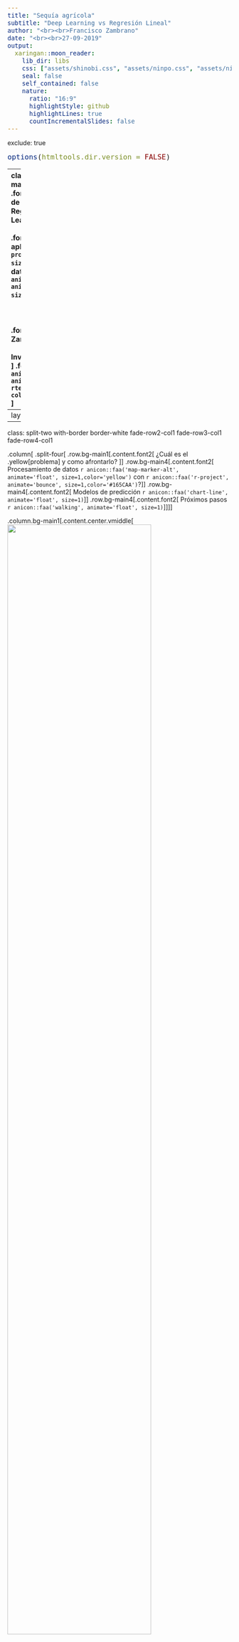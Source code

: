 ```yaml
---
title: "Sequía agrícola"
subtitle: "Deep Learning vs Regresión Lineal"
author: "<br><br>Francisco Zambrano"
date: "<br><br>27-09-2019"
output:
  xaringan::moon_reader:
    lib_dir: libs
    css: ["assets/shinobi.css", "assets/ninpo.css", "assets/ninjutsu.css"]
    seal: false
    self_contained: false
    nature:
      ratio: "16:9"
      highlightStyle: github
      highlightLines: true
      countIncrementalSlides: false
---
```

exclude: true
<style type="text/css">
code.r{
  font-size: 16px;
}
pre {
  font-size: 16px !important;
}
</style>
```r
options(htmltools.dir.version = FALSE)
```
---
class: split-two
<link rel="stylesheet" href="https://cdnjs.cloudflare.com/ajax/libs/font-awesome/4.7.0/css/font-awesome.min.css">
.column.bg-main1[
.font2.comfortaa.coral[Predicción de sequía agrícola en Chile:<br> Regresión lineal vs Deep Learning]<br><br>
.font_large.comfortaa[Una aplicación en `r anicon::faa('r-project', animate='bounce', size=1,color='#165CAA')` con datos geoespaciales `r anicon::faa('map-marker-alt', animate='float', size=1,color='#165CAA')`]
</br></br></br></br>
.font2.comfortaa[Francisco Zambrano  Bigiarini <br><br> Investigador en .yellow[Hémera]<br>]
.font1.comfortaa[`r anicon::faa('link', animate='vertical', rtext='&nbsp;hemera.umayor.cl', color='white')` <br>]

.font_large.comfortaa[`r anicon::faa('github', animate='pulse', rtext=' frzambra', color='white')` <br> `r anicon::faa('twitter', animate='pulse', rtext=' @frzambra', color='00acee')`<br>`r anicon::faa('envelope', animate='pulse', rtext=' francisco.zambrano@umayor.cl', color='white')`<br>]
.font_large.comfortaa[LatinR 2019, Santiago, Chile</br>
27 Septiembre, 2019]
</br>
.font_large[`r anicon::faa('link', animate='vertical', rtext='&nbsp;https://bit.ly/2nMINjf', color='white')`
]
]
.column.bg-main3.center[
</br></br>
.vmiddle[<img src="slide_img/rmDEM.gif" width=95%>]
]
<!-- --- -->
<!-- class: bg-main1 -->

<!-- # Why am I here? -->

<!-- -- -->
<!-- ### Teach you how to code in R `r emo::ji("x")` -->

<!-- -- -->
<!-- ### Teach you how you *should* use R `r emo::ji("heavy_check_mark")` -->

<!-- -- -->
<!-- ### Teach you how to make writing R code enjoyable `r emo::ji("heavy_check_mark")` -->

<!-- -- -->
<!-- ### Teach you how to learn R `r emo::ji("heavy_check_mark")` -->

<!-- --- -->
<!-- class: middle bg-main1 -->

<!-- # How most academics learn R -->

<!-- <img src="slide_img/throw_into_pool.gif" width=50%> -->

<!-- --- -->
<!-- class: middle bg-main1 -->

<!-- # How .yellow[should] you use R? -->

---
layout: true
---
class: split-two with-border border-white fade-row2-col1 fade-row3-col1 fade-row4-col1

.column[
  .split-four[
  .row.bg-main1[.content.font2[
¿Cuál es el .yellow[problema] y como afrontarlo?
  ]]
  .row.bg-main4[.content.font2[
Procesamiento de datos `r anicon::faa('map-marker-alt', animate='float', size=1,color='yellow')` con `r anicon::faa('r-project', animate='bounce', size=1,color='#165CAA')`?
]]
  .row.bg-main4[.content.font2[
Modelos de predicción `r anicon::faa('chart-line', animate='float', size=1)`
]]
  .row.bg-main4[.content.font2[
Próximos pasos `r anicon::faa('walking', animate='float', size=1)`]]
]]

.column.bg-main1[.content.center.vmiddle[
<img src="slide_img/GRETA-TRUMP-740x430.jpg" width=80%>
<img src="slide_img/2014-2018-global-temperatures-gif.gif" width=80%>
]]


<!-- --- -->
<!-- class: hide-row2-col1 hide-row3-col1 hide-row4-col1  -->
<!-- <img src="slide_img/GRETA-TRUMP-740x430.jpg" width=80%> -->
<!-- <img src="slide_img/2014-2018-global-temperatures-gif.gif" width=80%> -->
<!-- --- -->
<!-- class: hide-row3-col1 hide-row4-col1 -->
<!-- <img src="slide_img/sf_hex.gif" width=40%> -->
<!-- <img src="slide_img/r4ds.png" width=40%> -->
<!-- <img src="slide_img/stack_overflow.png" width=40%> -->
<!-- --- -->
<!-- class: hide-row4-col1 -->
<!-- <img src="slide_img/DeepLearn.png" width=80%> -->

<!-- --- -->
<!-- class: -->
<!-- <img src="slide_img/travolta.gif" width=80%> -->

<!-- --- -->
<!-- class: fade-row2-col1 fade-row3-col1 fade-row4-col1  -->
---
layout: false
class: bg-main1

# .yellow[Sequía] agrícola en Chile

.font2.comfortaa[Déficit de .yellow[precipitación] persistente en la zona .yellow[Centro-Sur] de Chile desde el año 2007.]

.center[<img src="slide_img/SPI12_zcNDVI_2000-2017.png" width=70%>]

<!-- --- -->
<!-- layout: false -->
<!-- class: bg-main1 -->
<!-- # .yellow[Sequía] en Chile -->

<!-- ## Año 2019 -->

<!-- .center[<img src="slide_img/declaEmergenciaAgricola.png" width=80%>] -->

---
layout: false
class: bg-main1
# ¿Cómo podemos evaluar la sequía agrícola a escala regional?

.font2.comfortaa[
- Modelos de simulación de crecimiento de cultivos `r icon::fa('times')`

- Encuestas productivas (rendimientos, producción) `r icon::fa('times')`

- Uso de un .yellow[proxy] de producción agrícola. `r icon::fa('check')`
  - Índices de vegetación obtenidos de imágenes satelitales.

]

---
layout: false
class: bg-main1

# .yellow[Proxy] de producción agrícola 

.font2.comfortaa[.yelloe[NDVI:] índice más utilizado]

.center[<img src="slide_img/NDVI-seasonal-profile.jpg" width=60%>]

---
class: bg-main1

# .yellow[Proxy] propuesto

.font2.comfortaa[Considera el acumulado en la temporada]

.center[<img src="slide_img/proxy_zcNDVI.png" width=70%>]

---
class: bg-main1

# Propuesta de predicción

.font2.comfortaa[
- .yellow[Data:] Series temporaels de datos satelitales entre año 2000 al 2017 
  - Índices de vegetación (MOD13Q1)
  - Landcover y Fenología (MCD12Q1, MCD12Q2)
  - Precipitación (CHIRPS v2)
  
- .yellow[Output:] proxy de producción agrícola $(zcNDVI)$

- .yellow[Inputs:]
  - Proxy de producción meses antes del término de la temporada agrícola.
  - Índices de precipitacion estandarizada (SPI), 1, 3, 6, 12 y 24 meses.
  - Índices de oscilación climática (PDO y MEI)
]
---
layout: false
class: bg-main1

# Propuesta de predicción

.font2.comfortaa[
- .yellow[¿Cuándo?:] 1 a 6 meses antes del término de la temporada agrícola

- .yellow[¿Dónde?:] A nivel de distrito censal entre las regiones de Coquimbo a Los Ríos.
]

---
class: split-two with-border border-white fade-row1-col1 fade-row3-col1 fade-row4-col1

.column[
  .split-four[
  .row.bg-main1[.content.font2[
¿Cuál es el .yellow[problema] y como afrontarlo?
  ]]
  .row.bg-main4[.content.font2[
Procesamiento de datos `r anicon::faa('map-marker-alt', animate='float', size=1,color='yellow')` con `r anicon::faa('r-project', animate='bounce', size=1,color='#165CAA')`?
]]
  .row.bg-main4[.content.font2[
Modelos de predicción `r anicon::faa('chart-line', animate='float', size=1)`
]]
  .row.bg-main4[.content.font2[
Próximos pasos `r anicon::faa('walking', animate='float', size=1)`]]
]]

.column.bg-main1[.content.center.vmiddle[
<img src="slide_img/sf_hex.gif" width=40%>
<img src="slide_img/r4ds.png" width=40%>
<img src="slide_img/R_SpatialAnalytics.png" width=40%>
]]

---
layout: false
class: bg-main1

# ¿Por qué utilizar  `r anicon::faa('r-project', animate='bounce', size=1,color='#165CAA')` para procesar datos geoespaciales?

.blockquote.font_large[
- Por todas las ventajas que tiene para análisis de datos e investigación reproducible.

- Porque existe el paquete .yellow[sp] `(Pebesma and Bivand, 2005)`

- Porque existe el paquete .yellow[raster] `(Hijmans, 2010)`
]

---
layout: false
class: bg-main1

# ¿Por qué utilizar  `r anicon::faa('r-project', animate='bounce', size=1,color='#165CAA')` para procesar datos geoespaciales?

.center[<img src="slide_img/sp_dependencies.png" width=80%>]
---
class: bg-main1

# Principales .yellow[paquetes] usados

.font2.comfortaa[
- .yellow[raster] `(Hijmans, 2010)` `r icon::fa('arrow-right')` Procesamiento de series temporales de imágenes satelitales

- .yellow[maptools] `(Bivand et al., 2003)` `r icon::fa('arrow-right')` Manejo de datos vectoriales

- .yellow[ggplot2] `(Wickham, 2007)` `r icon::fa('arrow-right')` Gráficos y mapas

- .yellow[plyr] `(Wickham, 2008)` `r icon::fa('arrow-right')` Procesamiento de datos agregados a nivel de distrito censal
]

---
class: bg-main1

# Principales .yellow[paquetes] usados

.font2.comfortaa[
Más tarde:

- .yellow[sf] `(Pebesma, 2016)`

- .yellow[dplyr] `(Wickham, 2014)` 

- .yellow[purrr] `(Henry and Wickham, 2015)`
]

---
layout: true
class: split-two with-border border-white

.column[
  .split-four[
  .row.bg-main1[.content.font2[
Se determinaron los distritos censales con superfice cultivada.
  ]]
  .row.bg-main4[.content.font2[
Para c/u se estimó el inicio de la temporada agrícola (SOS)
]]
  .row.bg-main4[.content.font2[
Para c/u se estimó el término de la temporada agrícola (EOS)
]]
  .row.bg-main4[.content.font2[
Para c/distrito se calculó el proxy $(zcNDVI)$]]
]]

.column.bg-main3[.content.center.vmiddle[
{{content}}
]] 

---
class: hide-row2-col1 hide-row3-col1 hide-row4-col1 
<img src="slide_img/study_area_croplands.png" width=40%>
---
class: hide-row3-col1 hide-row4-col1
<img src="slide_img/growing_season_sos.png" width=40%>
<img src="slide_img/phenologyScale.png" width=40%>
---
class: hide-row4-col1
<img src="slide_img/growing_season_length_EOS.png" width=40%>
<img src="slide_img/phenologyScale.png" width=40%>

---
class:
<img src="slide_img/proxy_zcNDVI.png" width=100%>
<img src="slide_img/ImageCube.png" width=40%>
<img src="slide_img/tidy-2.png" width=40%>

---
layout: false
class: bg-main1

# Validación del .yellow[proxy]

<img src="slide_img/validation_proxy.jpg" width=57%>
<img src="slide_img/Proxy-1.png" width=33%>

---
class: split-two with-border border-white fade-row1-col1 fade-row2-col1 fade-row4-col1

.column[
  .split-four[
  .row.bg-main1[.content.font2[
¿Cuál es el .yellow[problema] y como afrontarlo?
  ]]
  .row.bg-main4[.content.font2[
Procesamiento de datos `r anicon::faa('map-marker-alt', animate='float', size=1,color='yellow')` con `r anicon::faa('r-project', animate='bounce', size=1,color='#165CAA')`?
]]
  .row.bg-main4[.content.font2[
Modelos de predicción `r anicon::faa('chart-line', animate='float', size=1)`
]]
  .row.bg-main4[.content.font2[
Próximos pasos `r anicon::faa('walking', animate='float', size=1)`]]
]]

.column.bg-main1[.content.center.vmiddle[
<img src="slide_img/sf_hex.gif" width=40%>
<img src="slide_img/r4ds.png" width=40%>
<img src="slide_img/R_SpatialAnalytics.png" width=40%>
]]

---
layout: false
class: bg-main1

# Deep Learning vs Regresión Lineal

.font2.comfortaa[

- Se utilizó un esquema .yellow[LOOCV (leave-one-out cross-validation)]
- Se dejó una temporada fuera y se entreno el modelo con el resto.

.center[<img src="slide_img/LOOCV_esquema.jpg" width=80%>]

<!-- $$RMSE_{cv} = \sqrt{\frac{\sum{(zcNDVI^S-\widehat{zcNDVI^S})^2}}{n}}$$ -->

<!-- $$R^2_{cv}$$ -->

]

---
class: bg-main1

.font2.comfortaa[

# Deep Learning vs Regresión Lineal


- Deep Learning: paquete .yellow[H2O] `(LeDell et al., 2014)`
  - Optimización de hyperparámetro .yellow[Random Grid Search]
  - 15 predictores `X` 758 und `X` 17 temporadas `X` 6 tiempos = 1.159.740 datos

- Regresión lineal: función .yellow[lm]
  - 12 predictores `X` 758 und `X` 17 temporadas `X` 6 tiempos = 927.792 regresiones
  - Se Seleccionó el predictor con el menor error $(RMSE_{cv})$

- Evaluación de los modelos: $RMSE_{cv}$ y $R^2_{cv}$
]
---
class: bg-main1

# Resultados

.center[<img src="slide_img/boxplot_accuracies_r2.jpg" width=90%>]

---
class: bg-main1

# Resultados

.center[<img src="slide_img/boxplot_accuracies_rmse.jpg" width=90%>]

---
class: bg-main1

# Resultados
## Regresión lineal

.center[<img src="slide_img/olr_map.jpg" width=90%>]

---
class: bg-main1

# Resultados
## Deep Learning

.center[<img src="slide_img/dl_map.jpg" width=90%>]

---
class: split-two with-border border-white fade-row1-col1 fade-row2-col1 fade-row3-col1

.column[
  .split-four[
  .row.bg-main1[.content.font2[
¿Cuál es el .yellow[problema] y como afrontarlo?
  ]]
  .row.bg-main4[.content.font2[
Procesamiento de datos `r anicon::faa('map-marker-alt', animate='float', size=1,color='yellow')` con `r anicon::faa('r-project', animate='bounce', size=1,color='#165CAA')`?
]]
  .row.bg-main4[.content.font2[
Modelos de predicción `r anicon::faa('chart-line', animate='float', size=1)`
]]
  .row.bg-main4[.content.font2[
Próximos pasos `r anicon::faa('walking', animate='float', size=1)`]]
]]

.column.bg-main1[.content.center.vmiddle[
<img src="slide_img/travolta.gif" width=90%>
]]
---
layout: false
class: bg-main1

# Algunas Observaciones

.font2.comfortaa[

- Deep Learning (Black Box).

- Una simple regresión lineal (.yellow[en este caso]) iguala a Deep Learning

- Pocos datos para Deep Learning `(LeDell, 2019)`

]

<img src="slide_img/perfo_AI_data_size.png" width=40%><img src="slide_img/not_enough_data.png" width=60%>

---
class: bg-main1

# Alternativas

.font2.comfortaa[

- Probar .yellow[en este caso] con Gradient Boosting Machine (GBM)

- Realizar el análisis a nivel de .yellow[pixel] con Deep Learning

- Incorporar el paquete .yellow[lime] `(Pederson and Benesty,2017)` para dar interpretabilidad a Deep Learning

- Implementar el procesamiento con los paquetes .yellow[stars] `(Pebesma, 2018)`, .yellow[gdalcubes] `(Appel and Pebesma, 2019)` para mejorar la eficiencia.  

]


---
class: bg-main1 center
#Thanks!

<img src="slide_img/thank-you.gif" width=90%>


